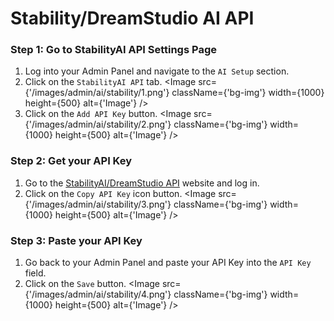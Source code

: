 
# Stability/DreamStudio AI API

### Step 1: Go to StabilityAI API Settings Page
1. Log into your Admin Panel and navigate to the `AI Setup` section.
2. Click on the `StabilityAI API` tab.
<Image src={'/images/admin/ai/stability/1.png'} className={'bg-img'} width={1000} height={500} alt={'Image'} />
3. Click on the `Add API Key` button.
<Image src={'/images/admin/ai/stability/2.png'} className={'bg-img'} width={1000} height={500} alt={'Image'} />
### Step 2: Get your API Key
1. Go to the [StabilityAI/DreamStudio API](https://dreamstudio.ai/account/) website and log in.
2. Click on the `Copy API Key` icon button.
<Image src={'/images/admin/ai/stability/3.png'} className={'bg-img'} width={1000} height={500} alt={'Image'} />
### Step 3: Paste your API Key
1. Go back to your Admin Panel and paste your API Key into the `API Key` field.
2. Click on the `Save` button.
<Image src={'/images/admin/ai/stability/4.png'} className={'bg-img'} width={1000} height={500} alt={'Image'} />
